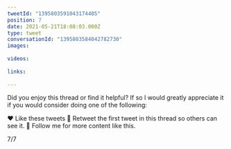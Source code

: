```yaml
---
tweetId: "1395803591043174405"
position: 7
date: 2021-05-21T18:08:03.000Z
type: tweet
conversationId: "1395803584042782730"
images:
  
videos:
  
links:
  
---
```

Did you enjoy this thread or find it helpful? If so I would greatly appreciate it if you would consider doing one of the following:

❤️ Like these tweets
🔄 Retweet the first tweet in this thread so others can see it.
👤 Follow me for more content like this.

7/7
